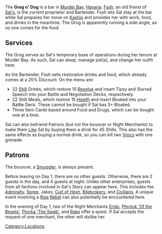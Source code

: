 {{stub}}

{{quote|The food's terrible, but 'no one eats it for the taste, that's for sure.'|Fssh}}

The '''Grog n' Dog''' is a bar in [[Murder Bay]], [[Havaria]]. [[Fssh]], an old friend of [[Sal|Sal's]], is the current proprietor and Bartender. Fssh lets Sal stay at the bar while Sal prepares her move on [[Kashio]] and provides her with work, food, and drinks in the meantime. The Grog is apparently running a side angle, as no one comes for the food.

== Services ==
The Grog serves as Sal's temporary base of operations during her tenure at Murder Bay. As such, Sal can sleep, manage pet(s), and change her outfit here.

As the Bartender, Fssh sells restorative drinks and food, which already comes at a 25% Discount. On the menu are:

* 22 [[Shills|Shill]] Drinks, which restore 10 [[Resolve]] and insert Tipsy and Slurred Speech into your Battle and Negotiation Decks, respectively.
* 22 Shill Meals, which restore 15 [[Health]] and insert Bloated into your Battle Deck. These cannot be bought if Sal has 3+ Bloated.
* Three Item Cards based around Food and Drugs, which can be bought one at a time.

Sal can also befriend Patrons (but not the bouncer or Night Merchants) to make them [[Relationships|Like]] Sal by buying them a drink for 45 Shills. This also has the same effects as buying a normal drink, so you can kill two [[Vroc|Vrocs]] with one grenade.

== Patrons ==

The bouncer, a [[Jakes|Smuggler]], is always present.  

Before leaving on Day 1, there are no other guests. Otherwise, there are 2 guests in the day, and 4 guests at night. Unlike other enterprises, guests from all factions involved in Sal's Story can appear here. This includes the [[Admiralty]], [[Spree]], Jakes, [[Cult of Hesh]], [[Bilebrokers]], and [[Civilian|Civilians]]. A unique event involving a [[Rise]] [[Rebel]] can also potentially be encountered here.

In the evening of Day 1, two of the Night Merchants [[Endo]], [[Phroluk 'Of the Beasts']], [[Plocka 'The Swab']], and [[Rake]] offer a quest. If Sal accepts the request of one merchant, the other will dislike her.

[[Category:Locations]]